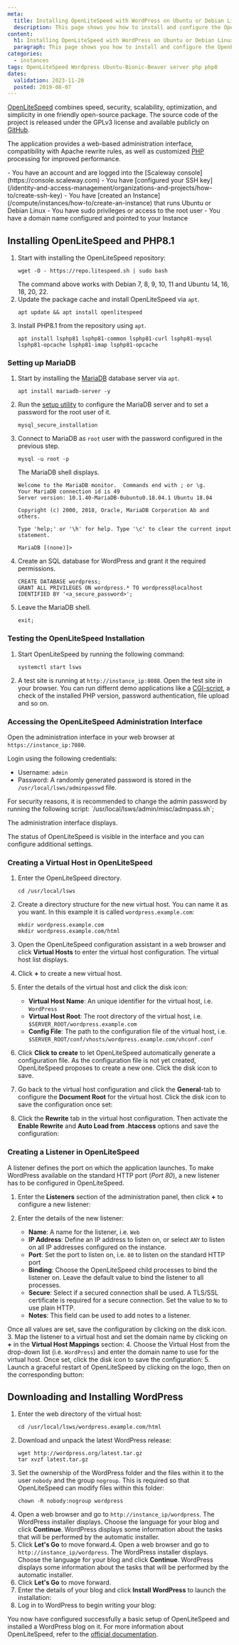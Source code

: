 ```yaml
---
meta:
  title: Installing OpenLiteSpeed with WordPress on Ubuntu or Debian Linux
  description: This page shows you how to install and configure the OpenLiteSpeed web server on Ubuntu or Debian Linux
content:
  h1: Installing OpenLiteSpeed with WordPress on Ubuntu or Debian Linux
  paragraph: This page shows you how to install and configure the OpenLiteSpeed web server on Ubuntu or Debian Linux
categories:
  - instances
tags: OpenLiteSpeed Wordpress Ubuntu-Bionic-Beaver server php php8
dates:
  validation: 2023-11-20
  posted: 2019-08-07
---
```


[OpenLiteSpeed](https://openlitespeed.org/) combines speed, security, scalability, optimization, and simplicity in one friendly open-source package. The source code of the project is released under the GPLv3 license and available publicly on [GitHub](https://github.com/litespeedtech/openlitespeed).

The application provides a web-based administration interface, compatibility with Apache rewrite rules, as well as customized [PHP](https://php.net) processing for improved performance.

<Macro id="iam-requirements" />

<Message type="requirement">
  - You have an account and are logged into the [Scaleway console](https://console.scaleway.com)
  - You have [configured your SSH key](/identity-and-access-management/organizations-and-projects/how-to/create-ssh-key)
  -  You have [created an Instance](/compute/instances/how-to/create-an-instance) that runs Ubuntu or Debian Linux
  - You have sudo privileges or access to the root user
  - You have a domain name configured and pointed to your Instance
</Message>

## Installing OpenLiteSpeed and PHP8.1

1. Start with installing the OpenLiteSpeed repository:
    ```
    wget -O - https://repo.litespeed.sh | sudo bash
    ```
    <Message type="tip">
      The command above works with Debian 7, 8, 9, 10, 11  and Ubuntu 14, 16, 18, 20, 22.
    </Message>
3. Update the package cache and install OpenLiteSpeed via `apt`.
    ```
    apt update && apt install openlitespeed
    ```
4. Install PHP8.1 from the repository using `apt`.
    ```
    apt install lsphp81 lsphp81-common lsphp81-curl lsphp81-mysql lsphp81-opcache lsphp81-imap lsphp81-opcache
    ```

### Setting up MariaDB

1. Start by installing the [MariaDB](https://mariadb.org/) database server via `apt`.
    ```
    apt install mariadb-server -y
    ```
2. Run the [setup utility](/tutorials/mariadb-ubuntu-bionic/#securing-mariadb) to configure the MariaDB server and to set a password for the root user of it.
    ```
    mysql_secure_installation
    ```
3. Connect to MariaDB as `root` user with the password configured in the previous step.
    ```
    mysql -u root -p
    ```

    The MariaDB shell displays.

    ```
    Welcome to the MariaDB monitor.  Commands end with ; or \g.
    Your MariaDB connection id is 49
    Server version: 10.1.40-MariaDB-0ubuntu0.18.04.1 Ubuntu 18.04

    Copyright (c) 2000, 2018, Oracle, MariaDB Corporation Ab and others.

    Type 'help;' or '\h' for help. Type '\c' to clear the current input statement.

    MariaDB [(none)]>
    ```
4. Create an SQL database for WordPress and grant it the required permissions.
    ```
    CREATE DATABASE wordpress;
    GRANT ALL PRIVILEGES ON wordpress.* TO wordpress@localhost IDENTIFIED BY '<a_secure_password>';
    ```
5. Leave the MariaDB shell.
    ```
    exit;
    ```

### Testing the OpenLiteSpeed Installation

1. Start OpenLiteSpeed by running the following command:
    ```
    systemctl start lsws
    ```
2. A test site is running at `http://instance_ip:8088`. Open the test site in your browser. You can run differnt demo applications like a [CGI-script](https://en.wikipedia.org/wiki/Common_Gateway_Interface), a check of the installed PHP version, password authentication, file upload and so on.
    <Lightbox src="scaleway-ols_demo.webp" alt="" />

### Accessing the OpenLiteSpeed Administration Interface

Open the administration interface in your web browser at `https://instance_ip:7080`.

<Lightbox src="scaleway-ols_login.webp" alt="" />

Login using the following credentials:

- Username: `admin`
- Password: A randomly generated password is stored in the `/usr/local/lsws/adminpasswd` file.

<Message type="important">
  For security reasons, it is recommended to change the admin password by running the following script: `/usr/local/lsws/admin/misc/admpass.sh`;
</Message>

The administration interface displays.

<Lightbox src="scaleway-ols_dashboard.webp" alt="" />

The status of OpenLiteSpeed is visible in the interface and you can configure additional settings.

### Creating a Virtual Host in OpenLiteSpeed

1. Enter the OpenLiteSpeed directory.
    ```
    cd /usr/local/lsws
    ```
2. Create a directory structure for the new virtual host. You can name it as you want. In this example it is called `wordpress.example.com`:
    ```
    mkdir wordpress.example.com
    mkdir wordpress.example.com/html
    ```
3. Open the OpenLiteSpeed configuration assistant in a web browser and click **Virtual Hosts** to enter the virtual host configuration. The virtual host list displays.
4. Click **+** to create a new virtual host.
5. Enter the details of the virtual host and click the disk icon:
    <Lightbox src="scaleway-ols_vh.webp" alt="" />

    - **Virtual Host Name**: An unique identifier for the virtual host, i.e. `WordPress`
    - **Virtual Host Root**: The root directory of the virtual host, i.e. `$SERVER_ROOT/wordpress.example.com`
    - **Config File**: The path to the configuration file of the virtual host, i.e. `$SERVER_ROOT/conf/vhosts/wordpress.example.com/vhconf.conf`
6. Click **Click to create** to let OpenLiteSpeed automatically generate a configuration file.  As the configuration file is not yet created, OpenLiteSpeed proposes to create a new one. Click the disk icon to save.
    <Lightbox src="scaleway-ols_vh_conf.webp" alt="" />
7. Go back to the virtual host configuration and click the **General**-tab to configure the **Document Root** for the virtual host. Click the disk icon to save the configuration once set:
    <Lightbox src="scaleway-ols_vh_docroot.webp" alt="" />
8. Click the **Rewrite** tab in the virtual host configuration. Then activate the **Enable Rewrite** and **Auto Load from .htaccess** options and save the configuration:
    <Lightbox src="scaleway-ols_vh_rewrite.webp" alt="" />

### Creating a Listener in OpenLiteSpeed

A listener defines the port on which the application launches. To make WordPress available on the standard HTTP port (_Port 80_), a new listener has to be configured in OpenLiteSpeed.

1. Enter the **Listeners** section of the administration panel, then click **+** to configure a new listener:
    <Lightbox src="scaleway-ols_listener.webp" alt="" />
2. Enter the details of the new listener:
    <Lightbox src="scaleway-ols_listener_web.webp" alt="" />

    - **Name**: A name for the listener, i.e. `Web`
    - **IP Address**: Define an IP address to listen on, or select `ANY` to listen on all IP addresses configured on the instance.
    - **Port**: Set the port to listen on, i.e. `80` to listen on the standard HTTP port
    - **Binding**: Choose the OpenLiteSpeed child processes to bind the listener on. Leave the default value to bind the listener to all processes.
    - **Secure**: Select if a secured connection shall be used. A TLS/SSL certificate is required for a secure connection. Set the value to `No` to use plain HTTP.
    - **Notes**: This field can be used to add notes to a listener.

  Once all values are set, save the configuration by clicking on the disk icon.
3. Map the listener to a virtual host and set the domain name by clicking on **+** in the **Virtual Host Mappings** section:
    <Lightbox src="scaleway-ols_listener_add_vh.webp" alt="" />
4. Choose the Virtual Host from the drop-down list (i.e. `WordPress`) and enter the domain name to use for the virtual host. Once set, click the disk icon to save the configuration:
    <Lightbox src="scaleway-ols_listener_vhmapping.webp" alt="" />
5. Launch a graceful restart of OpenLiteSpeed by clicking on the logo, then on the corresponding button:
    <Lightbox src="scaleway-ols_graceful_restart.webp" alt="" />

## Downloading and Installing WordPress

1. Enter the web directory of the virtual host:
    ```
    cd /usr/local/lsws/wordpress.example.com/html
    ```
2. Download and unpack the latest WordPress release:
    ```
    wget http://wordpress.org/latest.tar.gz
    tar xvzf latest.tar.gz
    ```
3. Set the ownership of the WordPress folder and the files within it to the user `nobody` and the group `nogroup`. This is required so that OpenLiteSpeed can modify files within this folder:
    ```
    chown -R nobody:nogroup wordpress
    ```
4. Open a web browser and go to `http://instance_ip/wordpress`. The WordPress installer displays. Choose the language for your blog and click **Continue**. WordPress displays some information about the tasks that will be performed by the automatic installer.
    <Lightbox src="scaleway-ols_wp_lang.webp" alt="" />
5. Click **Let's Go** to move forward.4. Open a web browser and go to `http://instance_ip/wordpress`. The WordPress installer displays. Choose the language for your blog and click **Continue**. WordPress displays some information about the tasks that will be performed by the automatic installer.
    <Lightbox src="scaleway-ols_wp_lang.webp" alt="" />
5. Click **Let's Go** to move forward.
7. Enter the details of your blog and click **Install WordPress** to launch the installation:
    <Lightbox src="scaleway-ols_wordpress_install.webp" alt="" />
8. Log in to WordPress to begin writing your blog:
    <Lightbox src="scaleway-ols_wordpress_dashboard.webp" alt="" />

You now have configured successfully a basic setup of OpenLiteSpeed and installed a WordPress blog on it. For more information about OpenLiteSpeed, refer to the [official documentation](https://openlitespeed.org/kb/).
